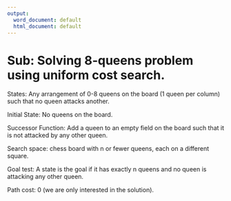 ```yaml
---
output:
  word_document: default
  html_document: default
---
```

# Sub: Solving 8-queens problem using uniform cost search.

States: Any arrangement of 0-8 queens on the board (1 queen per column) such that no queen attacks another.  
                                          
Initial State: No queens on the board.

Successor Function: Add a queen to an empty field on the board such that it is not attacked by any other queen.

Search space: chess board with n or fewer queens, each on a different square.

Goal test: A state is the goal if it has exactly n queens and no queen is attacking any other queen.

Path cost: 0 (we are only interested in the solution).

